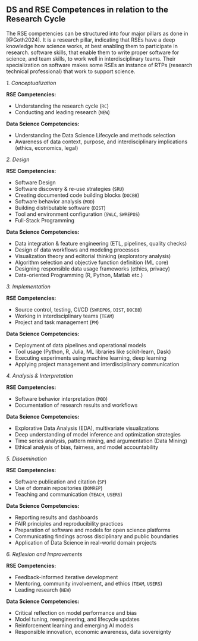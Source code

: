 
## DS and RSE Competences in relation to the Research Cycle
The RSE competencies can be structured into four major pillars as done in [@Goth2024].
It is a research pillar, indicating that RSEs have a deep knowledge how science works, at best enabling them to participate in research.
software skills, that enable them to write proper software for science,
and team skills, to work well in interdisciplinary teams.
Their specialization on software makes some RSEs an instance of RTPs (research technical professional) that work to support science.

_1. Conceptualization_

**RSE Competencies:**

- Understanding the research cycle (`RC`)
- Conducting and leading research (`NEW`)

**Data Science Competencies:**

- Understanding the Data Science Lifecycle and methods selection
- Awareness of data context, purpose, and interdisciplinary implications (ethics, economics, legal)


_2. Design_

**RSE Competencies:**

- Software Design
- Software discovery & re-use strategies  (`SRU`)
- Creating documented code building blocks (`DOCBB`)
- Software behavior analysis (`MOD`)
- Building distributable software (`DIST`)
- Tool and environment configuration (`SWLC`, `SWREPOS`)
- Full-Stack Programming

**Data Science Competencies:**

- Data integration & feature engineering (ETL, pipelines, quality checks)
- Design of data workflows and modeling processes
- Visualization theory and editorial thinking (exploratory analysis)
- Algorithm selection and objective function definition (ML core)
- Designing responsible data usage frameworks (ethics, privacy)
- Data-oriented Programming (R, Python, Matlab etc.)


_3. Implementation_

**RSE Competencies:**

- Source control, testing, CI/CD (`SWREPOS`, `DIST`, `DOCBB`)
- Working in interdisciplinary teams (`TEAM`)
- Project and task management (`PM`)

**Data Science Competencies:**

- Deployment of data pipelines and operational models
- Tool usage (Python, R, Julia, ML libraries like scikit-learn, Dask)
- Executing experiments using machine learning, deep learning
- Applying project management and interdisciplinary communication

_4. Analysis & Interpretation_

**RSE Competencies:**

- Software behavior interpretation (`MOD`)
- Documentation of research results and workflows

**Data Science Competencies:**

- Explorative Data Analysis (EDA), multivariate visualizations
- Deep understanding of model inference and optimization strategies
- Time series analysis, pattern mining, and argumentation (Data Mining)
- Ethical analysis of bias, fairness, and model accountability

_5. Dissemination_

**RSE Competencies:**

- Software publication and citation (`SP`)
- Use of domain repositories (`DOMREP`)
- Teaching and communication (`TEACH`, `USERS`)

**Data Science Competencies:**

- Reporting results and dashboards
- FAIR principles and reproducibility practices
- Preparation of software and models for open science platforms
- Communicating findings across disciplinary and public boundaries
- Application of Data Science in real-world domain projects

_6. Reflexion and Improvements_

**RSE Competencies:**

- Feedback-informed iterative development
- Mentoring, community involvement, and ethics (`TEAM`, `USERS`)
- Leading research (`NEW`)

**Data Science Competencies:**

- Critical reflection on model performance and bias
- Model tuning, reengineering, and lifecycle updates
- Reinforcement learning and emerging AI models
- Responsible innovation, economic awareness, data sovereignty







